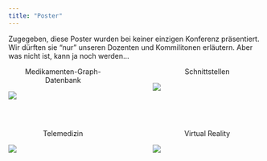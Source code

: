 ```yaml
---
title: "Poster"
---
```


Zugegeben, diese Poster wurden bei keiner einzigen Konferenz präsentiert. 
Wir dürften sie "nur" unseren Dozenten und Kommilitonen erläutern. 
Aber was nicht ist, kann ja noch werden...

:::: columns
::: {.column width="47%"}
::: {.card}
<center>Medikamenten-Graph-Datenbank</center>

[![ ](pictures/graph.png)](https://teletrabbie.github.io/poster/graph.pdf)
:::
:::

::: {.column width="6%"}
:::

::: {.column width="47%"}
::: {.card}
<center>Schnittstellen</center>

[![ ](pictures/poster_lc1.png)](https://teletrabbie.github.io/poster/lc1.pdf)
:::
:::


::::

<br>

:::: columns
::: {.column width="47%"}
::: {.card}
<center>Telemedizin</center>

[![ ](pictures/poster_sem2.png)](https://teletrabbie.github.io/poster/seminar2.pdf)
:::
:::

::: {.column width="6%"}
:::

::: {.column width="47%"}
::: {.card}
<center>Virtual Reality</center>

[![ ](pictures/poster_sem1.png)](https://teletrabbie.github.io/poster/seminar1.pdf)
:::
:::
::::